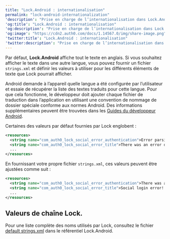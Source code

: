 ```yaml
---
title: "Lock.Android : internationalisation"
permalink: "lock-android-internationalization"
'description': "Prise en charge de l’internationalisation dans Lock.Android."
'og:title': "Lock.Android : internationalisation"
'og:description': "Prise en charge de l’internationalisation dans Lock.Android."
'og:image': "https://cdn2.auth0.com/docs/1.14567.0/img/share-image.png"
'twitter:title': "Lock.Android : internationalisation"
'twitter:description': "Prise en charge de l’internationalisation dans Lock.Android."
---
```


Par défaut, **Lock.Android** affiche tout le texte en anglais. Si vous souhaitez afficher le texte dans une autre langue, vous pouvez fournir un fichier `strings.xml` et définir les valeurs à utiliser pour les différents éléments de texte que Lock pourrait afficher.

Android demande à l’appareil quelle langue a été configurée par l’utilisateur et essaie de récupérer la liste des textes traduits pour cette langue. Pour que cela fonctionne, le développeur doit ajouter chaque fichier de traduction dans l’application en utilisant une convention de nommage de dossier spéciale conforme aux normes Android. Des informations supplémentaires peuvent être trouvées dans les [Guides du développeur Android](https://developer.android.com/training/basics/supporting-devices/languages).

Certaines des valeurs par défaut fournies par Lock englobent :

```xml lines
<resources>
  <string name="com_auth0_lock_social_error_authentication">Error parsing Authentication data</string>
  <string name="com_auth0_lock_social_error_title">There was an error during authentication</string>
  ...
</resources>
```

En fournissant votre propre fichier `strings.xml`, ces valeurs peuvent être ajustées comme suit :

```xml lines
<resources>
  <string name="com_auth0_lock_social_error_authentication">There was an authentication error!</string>
  <string name="com_auth0_lock_social_error_title">Social login error!!</string>
  ...
</resources>
```

## Valeurs de chaîne Lock.

Pour une liste complète des noms utilisés par Lock, consultez le fichier [default strings.xml](https://github.com/auth0/Lock.Android/blob/master/lib/src/main/res/values/strings.xml) dans le référentiel Lock.Android.